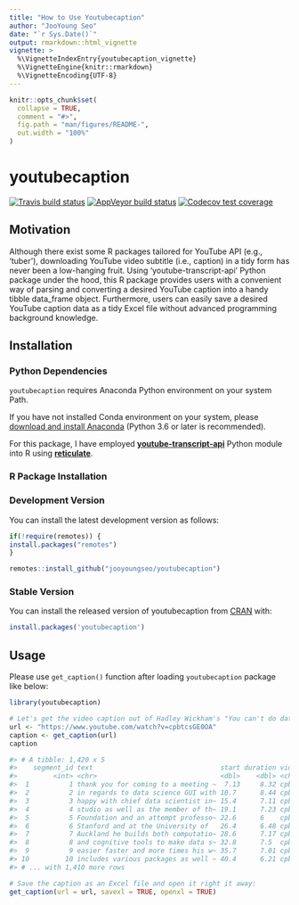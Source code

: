 ---
title: "How to Use Youtubecaption"
author: "JooYoung Seo"
date: "`r Sys.Date()`"
output: rmarkdown::html_vignette
vignette: >
  %\VignetteIndexEntry{youtubecaption_vignette}
  %\VignetteEngine{knitr::rmarkdown}
  %\VignetteEncoding{UTF-8}
---

```{r, include = FALSE}
knitr::opts_chunk$set(
  collapse = TRUE,
  comment = "#>",
  fig.path = "man/figures/README-",
  out.width = "100%"
)
```

# youtubecaption

<!-- badges: start -->
[![Travis build status](https://travis-ci.org/jooyoungseo/youtubecaption.svg?branch=master)](https://travis-ci.org/jooyoungseo/youtubecaption)
[![AppVeyor build status](https://ci.appveyor.com/api/projects/status/github/jooyoungseo/youtubecaption?branch=master&svg=true)](https://ci.appveyor.com/project/jooyoungseo/youtubecaption)
[![Codecov test coverage](https://codecov.io/gh/jooyoungseo/youtubecaption/branch/master/graph/badge.svg)](https://codecov.io/gh/jooyoungseo/youtubecaption?branch=master)
<!-- badges: end -->

## Motivation

Although there exist some R packages tailored for YouTube API (e.g., 'tuber'), downloading YouTube video subtitle (i.e., caption) in a tidy form has never been a low-hanging fruit. Using 'youtube-transcript-api' Python package under the hood, this R package provides users with a convenient way of parsing and converting a desired YouTube caption into a handy tibble data_frame object. Furthermore, users can easily save a desired YouTube caption data as a tidy Excel file without advanced programming background knowledge.

## Installation

### Python Dependencies

`youtubecaption` requires Anaconda Python environment on your system Path.

If you have not installed Conda environment on your system, please [download and install Anaconda](https://www.anaconda.com/download/) (Python 3.6 or later is recommended).

For this package, I have employed [**youtube-transcript-api**](https://pypi.org/project/youtube-transcript-api/) Python module into R using [**reticulate**](https://rstudio.github.io/reticulate/).

### R Package Installation

### Development Version

You can install the latest development version as follows:

```{r, eval=FALSE}
if(!require(remotes)) {
install.packages("remotes")
}

remotes::install_github("jooyoungseo/youtubecaption")
```

### Stable Version

You can install the released version of youtubecaption from [CRAN](https://CRAN.R-project.org) with:

```{r, eval=FALSE}
install.packages('youtubecaption')
```

## Usage

Please use `get_caption()` function after loading `youtubecaption` package like below:

```{r test, eval=FALSE}
library(youtubecaption)

# Let's get the video caption out of Hadley Wickham's "You can't do data science in a GUI":
url <- "https://www.youtube.com/watch?v=cpbtcsGE0OA"
caption <- get_caption(url)
caption

#> # A tibble: 1,420 x 5
#>    segment_id text                                start duration vid       
#>         <int> <chr>                               <dbl>    <dbl> <chr>     
#>  1          1 thank you for coming to a meeting ~  7.13     8.32 cpbtcsGE0~
#>  2          2 in regards to data science GUI with 10.7      8.44 cpbtcsGE0~
#>  3          3 happy with chief data scientist in~ 15.4      7.11 cpbtcsGE0~
#>  4          4 studio as well as the member of th~ 19.1      7.23 cpbtcsGE0~
#>  5          5 Foundation and an attempt professo~ 22.6      6    cpbtcsGE0~
#>  6          6 Stanford and at the University of   26.4      6.48 cpbtcsGE0~
#>  7          7 Auckland he builds both computatio~ 28.6      7.17 cpbtcsGE0~
#>  8          8 and cognitive tools to make data s~ 32.8      7.5  cpbtcsGE0~
#>  9          9 easier faster and more times his w~ 35.7      7.01 cpbtcsGE0~
#> 10         10 includes various packages as well ~ 40.4      6.21 cpbtcsGE0~
#> # ... with 1,410 more rows

# Save the caption as an Excel file and open it right it away:
get_caption(url = url, savexl = TRUE, openxl = TRUE)
```
